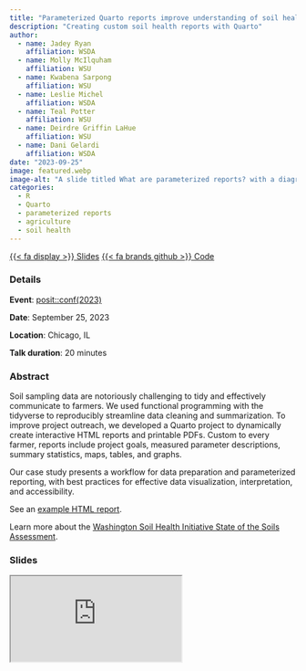 ```yaml
---
title: "Parameterized Quarto reports improve understanding of soil health"
description: "Creating custom soil health reports with Quarto"
author: 
  - name: Jadey Ryan
    affiliation: WSDA
  - name: Molly McIlquham
    affiliation: WSU
  - name: Kwabena Sarpong
    affiliation: WSU
  - name: Leslie Michel
    affiliation: WSDA
  - name: Teal Potter
    affiliation: WSU
  - name: Deirdre Griffin LaHue
    affiliation: WSU
  - name: Dani Gelardi
    affiliation: WSDA
date: "2023-09-25"
image: featured.webp
image-alt: "A slide titled What are parameterized reports? with a diagram depicting a template report file as a function, parameters as the input, and five reports for different years as the output."
categories:
  - R
  - Quarto
  - parameterized reports
  - agriculture
  - soil health
---
```


<span class="talk-btn-group">
<a href="https://jadeynryan.github.io/2023_posit-parameterized-quarto/" class="btn" role="button">{{< fa display >}} Slides</a> 
<a href="https://github.com/jadeynryan/2023_posit-parameterized-quarto" class="btn" role="button">{{< fa brands github >}} Code</a>

### Details

**Event**: [posit::conf(2023)](https://posit.co/conference/)

**Date**: September 25, 2023

**Location**: Chicago, IL

**Talk duration**: 20 minutes

### Abstract

Soil sampling data are notoriously challenging to tidy and effectively communicate to farmers. We used functional programming with the tidyverse to reproducibly streamline data cleaning and summarization. To improve project outreach, we developed a Quarto project to dynamically create interactive HTML reports and printable PDFs. Custom to every farmer, reports include project goals, measured parameter descriptions, summary statistics, maps, tables, and graphs.

Our case study presents a workflow for data preparation and parameterized reporting, with best practices for effective data visualization, interpretation, and accessibility.

See an [example HTML report](https://rawcdn.githack.com/WA-Department-of-Agriculture/soils/944448976992604a12dafbf47258327be0e5ab98/inst/example_reports/example_producer_report.html).

Learn more about the [Washington Soil Health Initiative State of the Soils Assessment](https://washingtonsoilhealthinitiative.com/state-of-the-soils/).

### Slides

<iframe class="slides" src="https://jadeynryan.github.io/2023_posit-parameterized-quarto/"></iframe>
